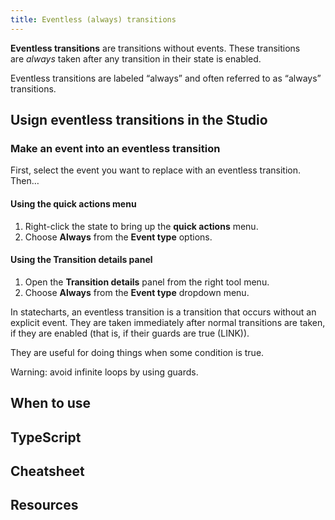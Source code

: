 ```yaml
---
title: Eventless (always) transitions
---
```


**Eventless transitions** are transitions without events. These transitions are *always* taken after any transition in their state is enabled.

Eventless transitions are labeled “always” and often referred to as “always” transitions.

## Usign eventless transitions in the Studio

### Make an event into an eventless transition

First, select the event you want to replace with an eventless transition. Then…

#### Using the **quick actions** menu

1. Right-click the state to bring up the **quick actions** menu.
2. Choose **Always** from the **Event type** options.

#### Using the **Transition details** panel

1. Open the **Transition details** panel from the right tool menu.
2. Choose **Always** from the **Event type** dropdown menu.

In statecharts, an eventless transition is a transition that occurs without an explicit event. They are taken immediately after normal transitions are taken, if they are enabled (that is, if their guards are true (LINK)).

They are useful for doing things when some condition is true.

Warning: avoid infinite loops by using guards.

<!-- TODO: example `{ always: { ... } }` -->

## When to use

<!-- TODO: examples -->

## TypeScript

## Cheatsheet

## Resources
